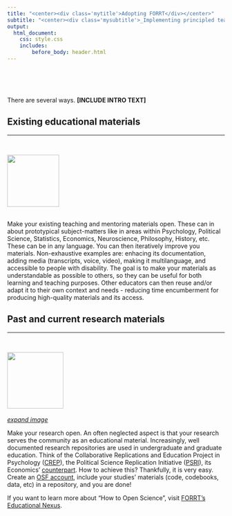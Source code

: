 ```yaml
---
title: "<center><div class='mytitle'>Adopting FORRT</div></center>"
subtitle: "<center><div class='mysubtitle'>_Implementing principled teaching and mentoring practices_</div></center>"
output: 
  html_document:
    css: style.css
    includes: 
        before_body: header.html
---
```



<div class="mycontent">


<br><br><br>


There are several ways. **[INCLUDE INTRO TEXT]**



## Existing educational materials
***

<br>

<div class="column-left">
![](assets/img/partner.png){width=120px} <br><br>
</div>

Make your existing teaching and mentoring materials open. These can in  about prototypical subject-matters like in areas within Psychology, Political Science, Statistics, Economics, Neuroscience, Philosophy, History, etc. These can be in any language. You can then iteratively improve you materials. Non-exhaustive examples are: enhacing its documentation, adding media (transcripts, voice, video), making it multilanguage, and accessible to people with disability. The goal is to make your materials as understandable as possible to others, so they can be useful for both learning and teaching purposes. Other educators can then reuse and/or adapt it to their own context and needs - reducing time encumberment for producing high-quality materials and its access. 


## Past and current research materials
***

<br>

<div class="column-left">
![](assets/img/7steps.png){width=130px} <br><br>
[_expand image_](https://how-to-open.science/change/educate/OSC_Flyer_15x15_Englisch.png){target="_blank"}

</div>

Make your research open. An often neglected aspect is that your research serves the community as an educational material. Increasingly, well documented research repositories are used in undergraduate and graduate education. Think of the Collaborative Replications and Education Project in Psychology ([CREP](https://osf.io/wfc6u/){target="_blank"}), the Political Science Replication Initiative ([PSRI](https://politicalsciencereplication.wordpress.com/){target="_blank"}), its Economics' [counterpart](http://replication.uni-goettingen.de/wiki/index.php/Portal:Replication_in_teaching){target="_blank"}. How to achieve this? Thankfully, it is very easy. Create an [OSF account](https://osf.io/), include your studies' materials (code, codebooks, data, etc) in a repository, and you are done! 

If you want to learn more about "How to Open Science", visit [FORRT's Educational Nexus](https://forrtv2.netlify.com/as.resource.tool.html).






</div>


<br><br>